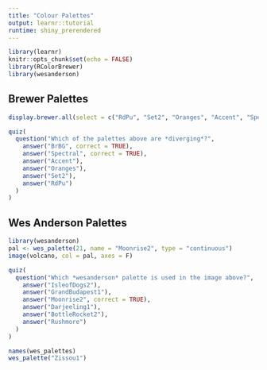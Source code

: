 ```yaml
---
title: "Colour Palettes"
output: learnr::tutorial
runtime: shiny_prerendered
---
```


```r
library(learnr)
knitr::opts_chunk$set(echo = FALSE)
library(RColorBrewer)
library(wesanderson)
```


## Brewer Palettes

```r
display.brewer.all(select = c("RdPu", "Set2", "Oranges", "Accent", "Spectral", "BrBG"))
```

```r
quiz(
  question("Which of the palettes above are *diverging*?",
    answer("BrBG", correct = TRUE),
    answer("Spectral", correct = TRUE),
    answer("Accent"),
    answer("Oranges"),
    answer("Set2"),
    answer("RdPu")
  )
)
```

## Wes Anderson Palettes

```r
library(wesanderson)
pal <- wes_palette(21, name = "Moonrise2", type = "continuous")
image(volcano, col = pal, axes = F)
```

```r
quiz(
  question("Which *wesanderson* palette is used in the image above?",
    answer("IsleofDogs2"),
    answer("GrandBudapest1"),
    answer("Moonrise2", correct = TRUE),
    answer("Darjeeling1"),
    answer("BottleRocket2"),
    answer("Rushmore")
  )
)
```

```r
names(wes_palettes)
wes_palette("Zissou1")
```

